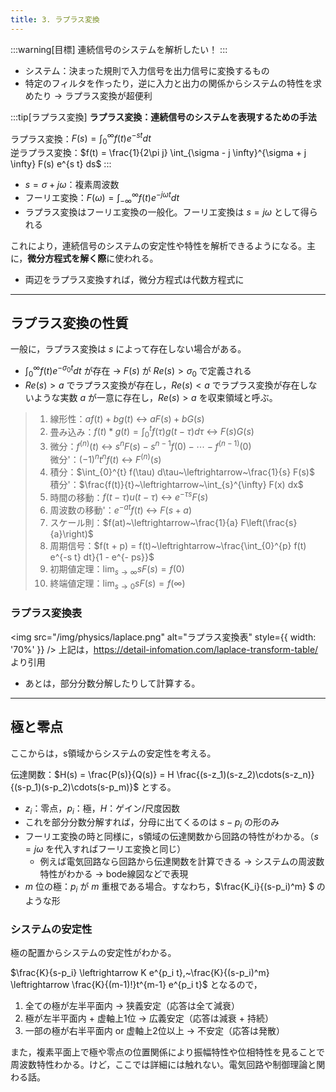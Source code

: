 ```yaml
---
title: 3. ラプラス変換
---
```


:::warning[目標]
連続信号のシステムを解析したい！
:::
- システム：決まった規則で入力信号を出力信号に変換するもの
- 特定のフィルタを作ったり，逆に入力と出力の関係からシステムの特性を求めたり $\to$ ラプラス変換が超便利

:::tip[ラプラス変換]
**ラプラス変換：連続信号のシステムを表現するための手法**

ラプラス変換：$F(s) = \int_{0}^{\infty} f(t) e^{-s t} dt$  
逆ラプラス変換：$f(t) = \frac{1}{2\pi j} \int_{\sigma - j \infty}^{\sigma + j \infty} F(s) e^{s t} ds$
:::
- $s = \sigma + j \omega$：複素周波数
- フーリエ変換：$F(\omega) = \int_{-\infty}^{\infty} f(t) e^{-j \omega t} dt$
- ラプラス変換はフーリエ変換の一般化。フーリエ変換は $s = j \omega$ として得られる

これにより，連続信号のシステムの安定性や特性を解析できるようになる。主に，**微分方程式を解く際**に使われる。
- 両辺をラプラス変換すれば，微分方程式は代数方程式に
---

## ラプラス変換の性質
一般に，ラプラス変換は $s$ によって存在しない場合がある。
- $\int_{0}^{\infty} f(t) e^{-\sigma_0 t} dt$ が存在 $\to$ $F(s)$ が $Re(s) > \sigma_0$ で定義される
- $Re(s) > a$ でラプラス変換が存在し，$Re(s) < a$ でラプラス変換が存在しないような実数 $a$ が一意に存在し，$Re(s) > a$ を収束領域と呼ぶ。

> 1. 線形性：$a f(t) + b g(t)~\leftrightarrow~a F(s) + b G(s)$
> 2. 畳み込み：$f(t) \ast g(t) = \int_{0}^{t} f(\tau) g(t-\tau) d\tau~\leftrightarrow~F(s) G(s)$
> 3. 微分：$f^{(n)}(t)~\leftrightarrow~s^n F(s) - s^{n-1} f(0) - \cdots - f^{(n-1)}(0)$  
微分'：$(-1)^n t^n f(t)~\leftrightarrow~F^{(n)}(s)$
> 4. 積分：$\int_{0}^{t} f(\tau) d\tau~\leftrightarrow~\frac{1}{s} F(s)$  
積分'：$\frac{f(t)}{t}~\leftrightarrow~\int_{s}^{\infty} F(x) dx$
> 5. 時間の移動：$f(t-\tau) u(t-\tau)~\leftrightarrow~e^{-\tau s} F(s)$
> 6. 周波数の移動'：$e^{- at} f(t)~\leftrightarrow~F(s+a)$
> 7. スケール則：$f(at)~\leftrightarrow~\frac{1}{a} F\left(\frac{s}{a}\right)$
> 8. 周期信号：$f(t + p) = f(t)~\leftrightarrow~\frac{\int_{0}^{p} f(t) e^{-s t} dt}{1 - e^{- ps}}$
> 9. 初期値定理：$\lim_{s \to \infty} s F(s) = f(0)$
> 10. 終端値定理：$\lim_{s \to 0} s F(s) = f(\infty)$

### ラプラス変換表
<img src="/img/physics/laplace.png" alt="ラプラス変換表" style={{ width: '70%' }} />
上記は，https://detail-infomation.com/laplace-transform-table/ より引用
- あとは，部分分数分解したりして計算する。

---
## 極と零点
ここからは，s領域からシステムの安定性を考える。

伝達関数：$H(s) = \frac{P(s)}{Q(s)} = H \frac{(s-z_1)(s-z_2)\cdots(s-z_n)}{(s-p_1)(s-p_2)\cdots(s-p_m)}$ とする。
- $z_i$：零点，$p_i$：極，$H$：ゲイン/尺度因数
- これを部分分数分解すれば，分母に出てくるのは $s-p_i$ の形のみ
- フーリエ変換の時と同様に，s領域の伝達関数から回路の特性がわかる。（$s = j\omega$ を代入すればフーリエ変換と同じ）
    - 例えば電気回路なら回路から伝達関数を計算できる $\to$ システムの周波数特性がわかる $\to$ bode線図などで表現
- $m$ 位の極：$p_i$ が $m$ 重根である場合。すなわち，$\frac{K_i}{(s-p_i)^m} $ のような形

### システムの安定性
極の配置からシステムの安定性がわかる。

$\frac{K}{s-p_i} \leftrightarrow K e^{p_i t},~\frac{K}{(s-p_i)^m} \leftrightarrow \frac{K}{(m-1)!}t^{m-1} e^{p_i t}$ となるので，
1. 全ての極が左半平面内 $\to$ 狭義安定（応答は全て減衰）
2. 極が左半平面内 + 虚軸上1位 $\to$ 広義安定（応答は減衰 + 持続）
3. 一部の極が右半平面内 or 虚軸上2位以上 $\to$ 不安定（応答は発散）

また，複素平面上で極や零点の位置関係により振幅特性や位相特性を見ることで周波数特性わかる。けど，ここでは詳細には触れない。電気回路や制御理論と関わる話。
